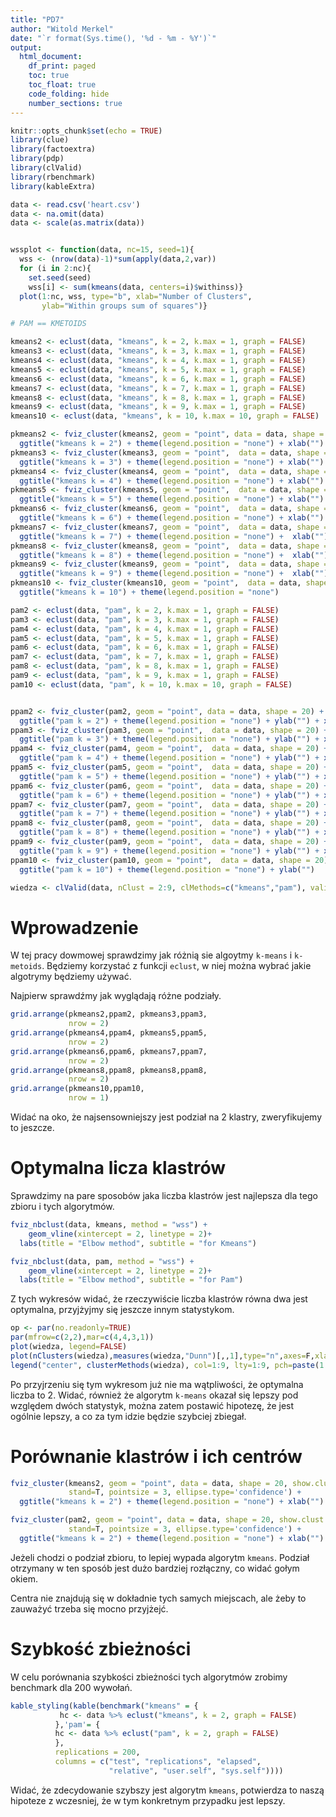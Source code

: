 ```yaml
---
title: "PD7"
author: "Witold Merkel"
date: "`r format(Sys.time(), '%d - %m - %Y')`"
output:
  html_document:
    df_print: paged
    toc: true
    toc_float: true
    code_folding: hide
    number_sections: true
---
```


```r
knitr::opts_chunk$set(echo = TRUE)
library(clue)
library(factoextra)
library(pdp)
library(clValid)
library(rbenchmark)
library(kableExtra)

data <- read.csv('heart.csv')
data <- na.omit(data)
data <- scale(as.matrix(data))


wssplot <- function(data, nc=15, seed=1){
  wss <- (nrow(data)-1)*sum(apply(data,2,var))
  for (i in 2:nc){
    set.seed(seed)
    wss[i] <- sum(kmeans(data, centers=i)$withinss)}
  plot(1:nc, wss, type="b", xlab="Number of Clusters",
       ylab="Within groups sum of squares")}

# PAM == KMETOIDS

kmeans2 <- eclust(data, "kmeans", k = 2, k.max = 1, graph = FALSE)
kmeans3 <- eclust(data, "kmeans", k = 3, k.max = 1, graph = FALSE)
kmeans4 <- eclust(data, "kmeans", k = 4, k.max = 1, graph = FALSE)
kmeans5 <- eclust(data, "kmeans", k = 5, k.max = 1, graph = FALSE)
kmeans6 <- eclust(data, "kmeans", k = 6, k.max = 1, graph = FALSE)
kmeans7 <- eclust(data, "kmeans", k = 7, k.max = 1, graph = FALSE)
kmeans8 <- eclust(data, "kmeans", k = 8, k.max = 1, graph = FALSE)
kmeans9 <- eclust(data, "kmeans", k = 9, k.max = 1, graph = FALSE)
kmeans10 <- eclust(data, "kmeans", k = 10, k.max = 10, graph = FALSE)

pkmeans2 <- fviz_cluster(kmeans2, geom = "point", data = data, shape = 20) +
  ggtitle("kmeans k = 2") + theme(legend.position = "none") + xlab("")
pkmeans3 <- fviz_cluster(kmeans3, geom = "point",  data = data, shape = 20) +
  ggtitle("kmeans k = 3") + theme(legend.position = "none") + xlab("")
pkmeans4 <- fviz_cluster(kmeans4, geom = "point",  data = data, shape = 20) +
  ggtitle("kmeans k = 4") + theme(legend.position = "none") + xlab("")
pkmeans5 <- fviz_cluster(kmeans5, geom = "point",  data = data, shape = 20) +
  ggtitle("kmeans k = 5") + theme(legend.position = "none") + xlab("")
pkmeans6 <- fviz_cluster(kmeans6, geom = "point",  data = data, shape = 20) +
  ggtitle("kmeans k = 6") + theme(legend.position = "none") + xlab("")
pkmeans7 <- fviz_cluster(kmeans7, geom = "point",  data = data, shape = 20) +
  ggtitle("kmeans k = 7") + theme(legend.position = "none") +  xlab("")
pkmeans8 <- fviz_cluster(kmeans8, geom = "point",  data = data, shape = 20) +
  ggtitle("kmeans k = 8") + theme(legend.position = "none") +  xlab("")
pkmeans9 <- fviz_cluster(kmeans9, geom = "point",  data = data, shape = 20) +
  ggtitle("kmeans k = 9") + theme(legend.position = "none") +  xlab("") 
pkmeans10 <- fviz_cluster(kmeans10, geom = "point",  data = data, shape = 20) +
  ggtitle("kmeans k = 10") + theme(legend.position = "none") 

pam2 <- eclust(data, "pam", k = 2, k.max = 1, graph = FALSE)
pam3 <- eclust(data, "pam", k = 3, k.max = 1, graph = FALSE)
pam4 <- eclust(data, "pam", k = 4, k.max = 1, graph = FALSE)
pam5 <- eclust(data, "pam", k = 5, k.max = 1, graph = FALSE)
pam6 <- eclust(data, "pam", k = 6, k.max = 1, graph = FALSE)
pam7 <- eclust(data, "pam", k = 7, k.max = 1, graph = FALSE)
pam8 <- eclust(data, "pam", k = 8, k.max = 1, graph = FALSE)
pam9 <- eclust(data, "pam", k = 9, k.max = 1, graph = FALSE)
pam10 <- eclust(data, "pam", k = 10, k.max = 10, graph = FALSE)


ppam2 <- fviz_cluster(pam2, geom = "point", data = data, shape = 20) +
  ggtitle("pam k = 2") + theme(legend.position = "none") + ylab("") + xlab("")
ppam3 <- fviz_cluster(pam3, geom = "point",  data = data, shape = 20) +
  ggtitle("pam k = 3") + theme(legend.position = "none") + ylab("") + xlab("")
ppam4 <- fviz_cluster(pam4, geom = "point",  data = data, shape = 20) +
  ggtitle("pam k = 4") + theme(legend.position = "none") + ylab("") + xlab("")
ppam5 <- fviz_cluster(pam5, geom = "point",  data = data, shape = 20) +
  ggtitle("pam k = 5") + theme(legend.position = "none") + ylab("") + xlab("")
ppam6 <- fviz_cluster(pam6, geom = "point",  data = data, shape = 20) +
  ggtitle("pam k = 6") + theme(legend.position = "none") + ylab("") + xlab("")
ppam7 <- fviz_cluster(pam7, geom = "point",  data = data, shape = 20) +
  ggtitle("pam k = 7") + theme(legend.position = "none") + ylab("") + xlab("")
ppam8 <- fviz_cluster(pam8, geom = "point",  data = data, shape = 20) +
  ggtitle("pam k = 8") + theme(legend.position = "none") + ylab("") + xlab("")
ppam9 <- fviz_cluster(pam9, geom = "point",  data = data, shape = 20) +
  ggtitle("pam k = 9") + theme(legend.position = "none") + ylab("") + xlab("")
ppam10 <- fviz_cluster(pam10, geom = "point",  data = data, shape = 20) +
  ggtitle("pam k = 10") + theme(legend.position = "none") + ylab("")

wiedza <- clValid(data, nClust = 2:9, clMethods=c("kmeans","pam"), validation = 'internal', verbose = FALSE)
```

# Wprowadzenie

W tej pracy dowmowej sprawdzimy jak różnią sie algoytmy `k-means` i `k-metoids`. Będziemy korzystać z funkcji `eclust`, w niej można wybrać jakie algotrymy będziemy używać.

Najpierw sprawdźmy jak wyglądają różne podziały.

```r
grid.arrange(pkmeans2,ppam2, pkmeans3,ppam3,
             nrow = 2)
grid.arrange(pkmeans4,ppam4, pkmeans5,ppam5,
             nrow = 2)
grid.arrange(pkmeans6,ppam6, pkmeans7,ppam7,
             nrow = 2)
grid.arrange(pkmeans8,ppam8, pkmeans8,ppam8,
             nrow = 2)
grid.arrange(pkmeans10,ppam10,
             nrow = 1)
```

Widać na oko, że najsensowniejszy jest podział na 2 klastry, zweryfikujemy to jeszcze.

# Optymalna licza klastrów

Sprawdzimy na pare sposobów jaka liczba klastrów jest najlepsza dla tego zbioru i tych algorytmów.

```r
fviz_nbclust(data, kmeans, method = "wss") +
    geom_vline(xintercept = 2, linetype = 2)+
  labs(title = "Elbow method", subtitle = "for Kmeans")

fviz_nbclust(data, pam, method = "wss") +
    geom_vline(xintercept = 2, linetype = 2)+
  labs(title = "Elbow method", subtitle = "for Pam")
```

Z tych wykresów widać, że rzeczywiście liczba klastrów równa dwa jest optymalna, przyjżyjmy się jeszcze innym statystykom.

```r
op <- par(no.readonly=TRUE)
par(mfrow=c(2,2),mar=c(4,4,3,1))
plot(wiedza, legend=FALSE)
plot(nClusters(wiedza),measures(wiedza,"Dunn")[,,1],type="n",axes=F,xlab="",ylab="")
legend("center", clusterMethods(wiedza), col=1:9, lty=1:9, pch=paste(1:9))
```

Po przyjrzeniu się tym wykresom już nie ma wątpliwości, że optymalna liczba to 2. Widać, również że algorytm `k-means` okazał się lepszy pod względem dwóch statystyk, można zatem postawić hipotezę, że jest ogólnie lepszy, a co za tym idzie będzie szybciej zbiegał.

# Porównanie klastrów i ich centrów

```r
fviz_cluster(kmeans2, geom = "point", data = data, shape = 20, show.clust.cent=TRUE,
             stand=T, pointsize = 3, ellipse.type='confidence') +
  ggtitle("kmeans k = 2") + theme(legend.position = "none") + xlab("")

fviz_cluster(pam2, geom = "point", data = data, shape = 20, show.clust.cent=TRUE,
             stand=T, pointsize = 3, ellipse.type='confidence') +
  ggtitle("kmeans k = 2") + theme(legend.position = "none") + xlab("")
```

Jeżeli chodzi o podział zbioru, to lepiej wypada algorytm `kmeans`. Podział otrzymany w ten sposób jest dużo bardziej rozłączny, co widać gołym okiem.

Centra nie znajdują się w dokładnie tych samych miejscach, ale żeby to zauważyć trzeba się mocno przyjżejć.

# Szybkość zbieżności

W celu porównania szybkości zbieżności tych algorytmów zrobimy benchmark dla 200 wywołań.

```r
kable_styling(kable(benchmark("kmeans" = {
           hc <- data %>% eclust("kmeans", k = 2, graph = FALSE)
          },'pam'= {
          hc <- data %>% eclust("pam", k = 2, graph = FALSE)
          },
          replications = 200,
          columns = c("test", "replications", "elapsed",
                      "relative", "user.self", "sys.self"))))
```

Widać, że zdecydowanie szybszy jest algorytm `kmeans`, potwierdza to naszą hipoteze z wczesniej, że w tym konkretnym przypadku jest lepszy.